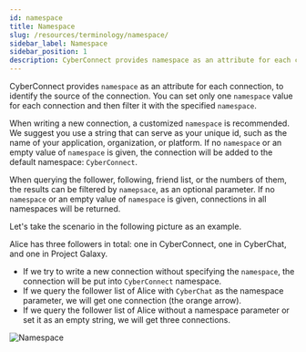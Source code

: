 ```yaml
---
id: namespace
title: Namespace
slug: /resources/terminology/namespace/
sidebar_label: Namespace
sidebar_position: 1
description: CyberConnect provides namespace as an attribute for each connection, to identify the source of the connection.
---
```


CyberConnect provides `namespace` as an attribute for each connection, to identify the source of the connection. You can set only one `namespace` value for each connection and then filter it with the specified `namespace`.   

When writing a new connection, a customized `namespace` is recommended. We suggest you use a string that can serve as your unique id, such as the name of your application, organization, or platform. If no `namespace` or an empty value of `namespace` is given, the connection will be added to the default namespace: `CyberConnect`.

When querying the follower, following, friend list, or the numbers of them, the results can be filtered by `namepsace`, as an optional parameter. If no `namespace` or an empty value of `namespace` is given, connections in all namespaces will be returned. 

Let's take the scenario in the following picture as an example.

Alice has three followers in total: one in CyberConnect, one in CyberChat, and one in Project Galaxy.

- If we try to write a new connection without specifying the `namespace`,  the connection will be put into `CyberConnect` namespace.
- If we query the follower list of Alice with `CyberChat` as the namespace parameter, we will get one connection (the orange arrow).
- If we query the follower list of Alice without a namespace parameter or set it as an empty string, we will get three connections.

![Namespace](../../../static/img/docs/resources/namespace.png)
